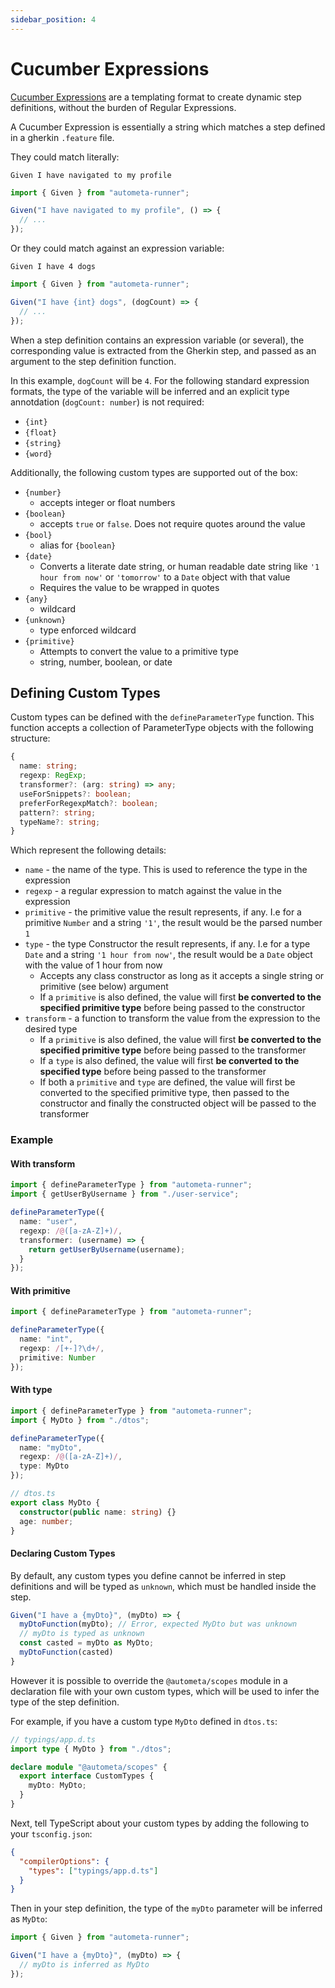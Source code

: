 ```yaml
---
sidebar_position: 4
---
```



# Cucumber Expressions

[Cucumber Expressions](https://github.com/cucumber/cucumber-expressions) are a templating format to create dynamic
step definitions, without the burden of Regular Expressions.

A Cucumber Expression is essentially a string which matches a step
defined in a gherkin `.feature` file.

They could match literally:

<Tabs groupId='gherkin-expression'>
  <TabItem value="gherkin" label="Gherkin">

```gherkin
Given I have navigated to my profile

```

  </TabItem>
  <TabItem value="expression" label="Expression">

```ts
import { Given } from "autometa-runner";

Given("I have navigated to my profile", () => {
  // ...
});
```

  </TabItem>

</Tabs>

Or they could match against an expression variable:

<Tabs groupId='gherkin-expression'>
  <TabItem value="gherkin" label="Gherkin">

```gherkin
Given I have 4 dogs
```

  </TabItem>
  <TabItem value="expression" label="Expression">

```ts
import { Given } from "autometa-runner";

Given("I have {int} dogs", (dogCount) => {
  // ...
});
```

  </TabItem>

</Tabs>

When a step definition contains an expression variable (or several),
the corresponding value is extracted from the Gherkin step, and
passed as an argument to the step definition function.

In this example, `dogCount` will be `4`. For the following standard expression
formats, the type of the variable will be inferred and an explicit type annotdation (`dogCount: number`) is not required:

- `{int}`
- `{float}`
- `{string}`
- `{word}`

Additionally, the following custom types are supported out of the box:

- `{number}`
  - accepts integer or float numbers
- `{boolean}`
  - accepts `true` or `false`. Does not require quotes around the value
- `{bool}`
  - alias for `{boolean}`
- `{date}`
  - Converts a literate date string, or human readable date string like `'1 hour from now'`
    or `'tomorrow'` to a `Date` object with that value
  - Requires the value to be wrapped in quotes
- `{any}`
  - wildcard
- `{unknown}`
  - type enforced wildcard
- `{primitive}`
  - Attempts to convert the value to a primitive type
  - string, number, boolean, or date

## Defining Custom Types

Custom types can be defined with the `defineParameterType` function. This function
accepts a collection of ParameterType objects with the following structure:

```ts
{
  name: string;
  regexp: RegExp;
  transformer?: (arg: string) => any;
  useForSnippets?: boolean;
  preferForRegexpMatch?: boolean;
  pattern?: string;
  typeName?: string;
}
```

Which represent the following details:

- `name` - the name of the type. This is used to reference the type in the expression
- `regexp` - a regular expression to match against the value in the expression
- `primitive` - the primitive value the result represents, if any. I.e for a primitive `Number` and a string `'1'`, the result would be the parsed number `1`
- `type` - the type Constructor the result represents, if any. I.e for a type `Date` and a string `'1 hour from now'`, the result would be a `Date` object with the value of 1 hour from now
  - Accepts any class constructor as long as it accepts a single string or primitive (see below) argument
  - If a `primitive` is also defined, the value will first **be converted to the specified primitive type** before being passed to the constructor
- `transform` - a function to transform the value from the expression to the desired type
  - If a `primitive` is also defined, the value will first **be converted to the specified primitive type** before being passed to the transformer
  - If a `type` is also defined, the value will first **be converted to the specified type** before being passed to the transformer
  - If both a `primitive` and `type` are defined, the value will first be converted to the specified primitive type, then passed to the constructor and finally the constructed object will be passed to the transformer

### Example

#### With transform

```ts
import { defineParameterType } from "autometa-runner";
import { getUserByUsername } from "./user-service";

defineParameterType({
  name: "user",
  regexp: /@([a-zA-Z]+)/,
  transformer: (username) => {
    return getUserByUsername(username);
  }
});
```

#### With primitive

```ts
import { defineParameterType } from "autometa-runner";

defineParameterType({
  name: "int",
  regexp: /[+-]?\d+/,
  primitive: Number
});
```

#### With type

<Tabs>
  <TabItem value="parameters" label="Defining Parameters">

```ts
import { defineParameterType } from "autometa-runner";
import { MyDto } from "./dtos";

defineParameterType({
  name: "myDto",
  regexp: /@([a-zA-Z]+)/,
  type: MyDto
});
```

  </TabItem>

  <TabItem value="dto" label="dtos.ts">

```ts
// dtos.ts
export class MyDto {
  constructor(public name: string) {}
  age: number;
}
```

  </TabItem>
</Tabs>

#### Declaring Custom Types

By default, any custom types you define cannot be inferred in step definitions and will be typed
as `unknown`, which must be handled inside the step.

```ts
Given("I have a {myDto}", (myDto) => {
  myDtoFunction(myDto); // Error, expected MyDto but was unknown
  // myDto is typed as unknown
  const casted = myDto as MyDto;
  myDtoFunction(casted)
}
```

However it is possible to override the `@autometa/scopes` module in a declaration file with your own
custom types, which will be used to infer the type of the step definition.

For example, if you have a custom type `MyDto` defined in `dtos.ts`:

```ts
// typings/app.d.ts
import type { MyDto } from "./dtos";

declare module "@autometa/scopes" {
  export interface CustomTypes {
    myDto: MyDto;
  }
}
```

Next, tell TypeScript about your custom types by adding the following to your `tsconfig.json`:

```json
{
  "compilerOptions": {
    "types": ["typings/app.d.ts"]
  }
}
```

Then in your step definition, the type of the `myDto` parameter will be inferred as `MyDto`:

```ts
import { Given } from "autometa-runner";

Given("I have a {myDto}", (myDto) => {
  // myDto is inferred as MyDto
});
```
